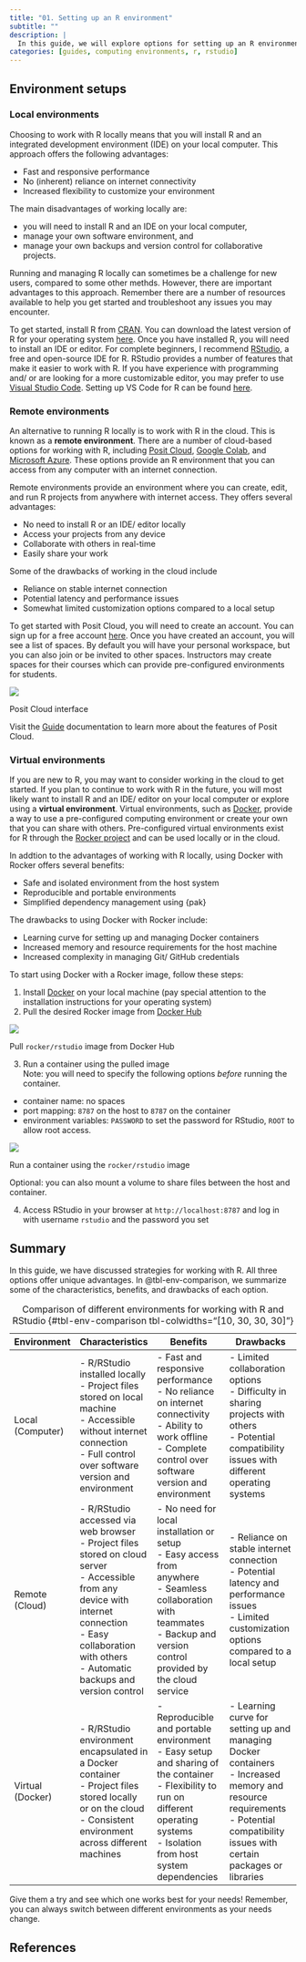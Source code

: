 ```yaml
---
title: "01. Setting up an R environment"
subtitle: ""
description: |
  In this guide, we will explore options for setting up an R environment. We will discuss local, remote, and virtual environments. Each have their own advantages and shortcomings. The best option for you will depend on your needs and preferences.
categories: [guides, computing environments, r, rstudio]
---
```


## Environment setups

### Local environments

Choosing to work with R locally means that you will install R and an integrated development environment (IDE) on your local computer. This approach offers the following advantages:

* Fast and responsive performance
* No (inherent) reliance on internet connectivity
* Increased flexibility to customize your environment

The main disadvantages of working locally are:

* you will need to install R and an IDE on your local computer,
* manage your own software environment, and
* manage your own backups and version control for collaborative projects.

Running and managing R locally can sometimes be a challenge for new users, compared to some other methds. However, there are important advantages to this approach. Remember there are a number of resources available to help you get started and troubleshoot any issues you may encounter.

To get started, install R from [CRAN](https://cran.r-project.org/). You can download the latest version of R for your operating system [here](https://cran.r-project.org/mirrors.html). Once you have installed R, you will need to install an IDE or editor. For complete beginners, I recommend [RStudio](https://www.rstudio.com/products/rstudio/download/), a free and open-source IDE for R. RStudio provides a number of features that make it easier to work with R. If you have experience with programming and/ or are looking for a more customizable editor, you may prefer to use [Visual Studio Code](https://code.visualstudio.com/). Setting up VS Code for R can be found [here](https://code.visualstudio.com/docs/languages/r).

### Remote environments

An alternative to running R locally is to work with R in the cloud. This is known as a **remote environment**. There are a number of cloud-based options for working with R, including [Posit Cloud](https://posit.co/products/cloud/cloud/), [Google Colab](https://colab.research.google.com/), and [Microsoft Azure](https://learn.microsoft.com/en-us/azure/architecture/data-guide/technology-choices/r-developers-guide). These options provide an R environment that you can access from any computer with an internet connection.

Remote environments provide an environment where you can create, edit, and run R projects from anywhere with internet access. They offers several advantages:

* No need to install R or an IDE/ editor locally
* Access your projects from any device
* Collaborate with others in real-time
* Easily share your work

Some of the drawbacks of working in the cloud include

* Reliance on stable internet connection
* Potential latency and performance issues
* Somewhat limited customization options compared to a local setup

To get started with Posit Cloud, you will need to create an account. You can sign up for a free account [here](https://posit.co/products/cloud/cloud/). Once you have created an account, you will see a list of spaces. By default you will have your personal workspace, but you can also join or be invited to other spaces. Instructors may create spaces for their courses which can provide pre-configured environments for students.

::: {#fig-posit-cloud}
![](images/posit-cloud.png)

Posit Cloud interface
:::

Visit the [Guide](https://posit.cloud/learn/guide) documentation to learn more about the features of Posit Cloud.

### Virtual environments

If you are new to R, you may want to consider working in the cloud to get started. If you plan to continue to work with R in the future, you will most likely want to install R and an IDE/ editor on your local computer or explore using a **virtual environment**. Virtual environments, such as [Docker](https://www.docker.com/), provide a way to use a pre-configured computing environment or create your own that you can share with others. Pre-configured virtual environments exist for R through the [Rocker project](https://rocker-project.org/) and can be used locally or in the cloud.

In addtion to the advantages of working with R locally, using Docker with Rocker offers several benefits:

* Safe and isolated environment from the host system
* Reproducible and portable environments
* Simplified dependency management using {pak}

The drawbacks to using Docker with Rocker include:

* Learning curve for setting up and managing Docker containers
* Increased memory and resource requirements for the host machine
* Increased complexity in managing Git/ GitHub credentials

To start using Docker with a Rocker image, follow these steps:

1. Install [Docker](https://www.docker.com/get-started) on your local machine (pay special attention to the installation instructions for your operating system)
2. Pull the desired Rocker image from [Docker Hub](https://hub.docker.com/u/rocker)

::: {#fig-docker-pull-rocker}
![](images/docker-pull-rocker.gif)

Pull `rocker/rstudio` image from Docker Hub
:::

3. Run a container using the pulled image\
Note: you will need to specify the following options *before* running the container.

- container name: no spaces
- port mapping: `8787` on the host to `8787` on the container
- environment variables: `PASSWORD` to set the password for RStudio, `ROOT` to allow root access.

::: {#fig-docker-run-rocker}
![](images/docker-run-rstudio.gif)

Run a container using the `rocker/rstudio` image
:::

Optional: you can also mount a volume to share files between the host and container.

4. Access RStudio in your browser at `http://localhost:8787` and log in with username `rstudio` and the password you set

## Summary

In this guide, we have discussed strategies for working with R. All three options offer unique advantages. In @tbl-env-comparison, we summarize some of the characteristics, benefits, and drawbacks of each option.

| Environment              | Characteristics           | Benefits                                 | Drawbacks                                |
|-----------------------|---------------------------|------------------------------------------|------------------------------------------|
| Local (Computer)                | - R/RStudio installed locally<br>- Project files stored on local machine<br>- Accessible without internet connection<br>- Full control over software version and environment  | - Fast and responsive performance<br>- No reliance on internet connectivity<br>- Ability to work offline<br>- Complete control over software version and environment  | - Limited collaboration options<br>- Difficulty in sharing projects with others<br>- Potential compatibility issues with different operating systems |
| Remote (Cloud)        | - R/RStudio accessed via web browser<br>- Project files stored on cloud server<br>- Accessible from any device with internet connection<br>- Easy collaboration with others<br>- Automatic backups and version control  | - No need for local installation or setup<br>- Easy access from anywhere<br>- Seamless collaboration with teammates<br>- Backup and version control provided by the cloud service  | - Reliance on stable internet connection<br>- Potential latency and performance issues<br>- Limited customization options compared to a local setup |
| Virtual (Docker)      | - R/RStudio environment encapsulated in a Docker container<br>- Project files stored locally or on the cloud<br>- Consistent environment across different machines  | - Reproducible and portable environment<br>- Easy setup and sharing of the container<br>- Flexibility to run on different operating systems<br>- Isolation from host system dependencies  | - Learning curve for setting up and managing Docker containers<br>- Increased memory and resource requirements<br>- Potential compatibility issues with certain packages or libraries |

: Comparison of different environments for working with R and RStudio {#tbl-env-comparison tbl-colwidths="[10, 30, 30, 30]"}

Give them a try and see which one works best for your needs! Remember, you can always switch between different environments as your needs change.

## References
